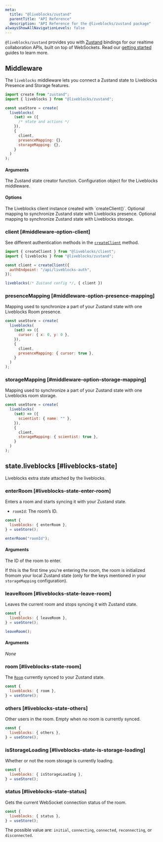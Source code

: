 ```yaml
---
meta:
  title: "@liveblocks/zustand"
  parentTitle: "API Reference"
  description: "API Reference for the @liveblocks/zustand package"
alwaysShowAllNavigationLevels: false
---
```


`@liveblocks/zustand` provides you with [Zustand](https://docs.pmnd.rs/zustand)
bindings for our realtime collaboration APIs, built on top of WebSockets. Read
our [getting started](/docs/get-started) guides to learn more.

## Middleware

The `liveblocks` middleware lets you connect a Zustand state to Liveblocks
Presence and Storage features.

```js highlight="2,5,9-13"
import create from "zustand";
import { liveblocks } from "@liveblocks/zustand";

const useStore = create(
  liveblocks(
    (set) => ({
      /* state and actions */
    }),
    {
      client,
      presenceMapping: {},
      storageMapping: {},
    }
  )
);
```

#### Arguments

<PropertiesList>
  <PropertiesListItem name="stateCreator" type="StateCreator">
    The Zustand state creator function.
  </PropertiesListItem>
  <PropertiesListItem name="options" type="LiveblocksMiddlewareOptions">
    Configuration object for the Liveblocks middleware.
  </PropertiesListItem>
</PropertiesList>

#### Options

<PropertiesList>
  <PropertiesListItem name="client" type="Client">
    The Liveblocks client instance created with `createClient()`.
  </PropertiesListItem>
  <PropertiesListItem name="presenceMapping" type="PresenceMapping">
    Optional mapping to synchronize Zustand state with Liveblocks presence.
  </PropertiesListItem>
  <PropertiesListItem name="storageMapping" type="StorageMapping">
    Optional mapping to synchronize Zustand state with Liveblocks storage.
  </PropertiesListItem>
</PropertiesList>

### client [#middleware-option-client]

See different authentication methods in the [`createClient`][] method.

```js
import { createClient } from "@liveblocks/client";
import { liveblocks } from "@liveblocks/zustand";

const client = createClient({
  authEndpoint: "/api/liveblocks-auth",
});

liveblocks(/* Zustand config */, { client })
```

### presenceMapping [#middleware-option-presence-mapping]

Mapping used to synchronize a part of your Zustand state with one Liveblocks
Room presence.

```js highlight="8"
const useStore = create(
  liveblocks(
    (set) => ({
      cursor: { x: 0, y: 0 },
    }),
    {
      client,
      presenceMapping: { cursor: true },
    }
  )
);
```

### storageMapping [#middleware-option-storage-mapping]

Mapping used to synchronize a part of your Zustand state with one Liveblocks
room storage.

```js highlight="8"
const useStore = create(
  liveblocks(
    (set) => ({
      scientist: { name: "" },
    }),
    {
      client,
      storageMapping: { scientist: true },
    }
  )
);
```

## state.liveblocks [#liveblocks-state]

Liveblocks extra state attached by the liveblocks.

### enterRoom [#liveblocks-state-enter-room]

Enters a room and starts syncing it with your Zustand state.

- `roomId`: The room’s ID.

```js
const {
  liveblocks: { enterRoom },
} = useStore();

enterRoom("roomId");
```

#### Arguments

<PropertiesList>
  <PropertiesListItem name="roomId" type="string">
    The ID of the room to enter.
  </PropertiesListItem>
</PropertiesList>

If this is the first time you're entering the room, the room is initialized fromom
your local Zustand state (only for the keys mentioned in your `storageMapping`
configuration).

### leaveRoom [#liveblocks-state-leave-room]

Leaves the current room and stops syncing it with Zustand state.

```js
const {
  liveblocks: { leaveRoom },
} = useStore();

leaveRoom();
```

#### Arguments

<PropertiesListEmpty title="Arguments">_None_</PropertiesListEmpty>

### room [#liveblocks-state-room]

The [`Room`][] currently synced to your Zustand state.

```js
const {
  liveblocks: { room },
} = useStore();
```

### others [#liveblocks-state-others]

Other users in the room. Empty when no room is currently synced.

```js
const {
  liveblocks: { others },
} = useStore();
```

### isStorageLoading [#liveblocks-state-is-storage-loading]

Whether or not the room storage is currently loading.

```js
const {
  liveblocks: { isStorageLoading },
} = useStore();
```

### status [#liveblocks-state-status]

Gets the current WebSocket connection status of the room.

```js
const {
  liveblocks: { status },
} = useStore();
```

The possible value are: `initial`, `connecting`, `connected`, `reconnecting`, or
`disconnected`.

[`createclient`]: /docs/api-reference/liveblocks-client#createClient
[`room`]: /docs/api-reference/liveblocks-client#room
[`status`]: /docs/api-reference/liveblocks-zustand#liveblocks-state-status
